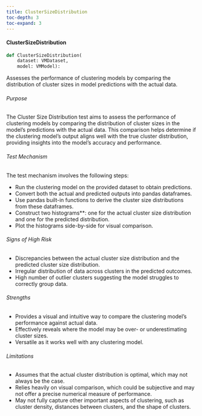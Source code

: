 ```yaml
---
title: ClusterSizeDistribution
toc-depth: 3
toc-expand: 3
---
```







#### ClusterSizeDistribution

```python
def ClusterSizeDistribution(
    dataset: VMDataset,
    model: VMModel):
```

Assesses the performance of clustering models by comparing the distribution of cluster sizes in model predictions
with the actual data.

###### Purpose

The Cluster Size Distribution test aims to assess the performance of clustering models by comparing the
distribution of cluster sizes in the model's predictions with the actual data. This comparison helps determine if
the clustering model's output aligns well with the true cluster distribution, providing insights into the model's
accuracy and performance.

###### Test Mechanism

The test mechanism involves the following steps:

- Run the clustering model on the provided dataset to obtain predictions.
- Convert both the actual and predicted outputs into pandas dataframes.
- Use pandas built-in functions to derive the cluster size distributions from these dataframes.
- Construct two histograms**: one for the actual cluster size distribution and one for the predicted distribution.
- Plot the histograms side-by-side for visual comparison.

###### Signs of High Risk

- Discrepancies between the actual cluster size distribution and the predicted cluster size distribution.
- Irregular distribution of data across clusters in the predicted outcomes.
- High number of outlier clusters suggesting the model struggles to correctly group data.

###### Strengths

- Provides a visual and intuitive way to compare the clustering model's performance against actual data.
- Effectively reveals where the model may be over- or underestimating cluster sizes.
- Versatile as it works well with any clustering model.

###### Limitations

- Assumes that the actual cluster distribution is optimal, which may not always be the case.
- Relies heavily on visual comparison, which could be subjective and may not offer a precise numerical measure of
performance.
- May not fully capture other important aspects of clustering, such as cluster density, distances between clusters,
and the shape of clusters.




 